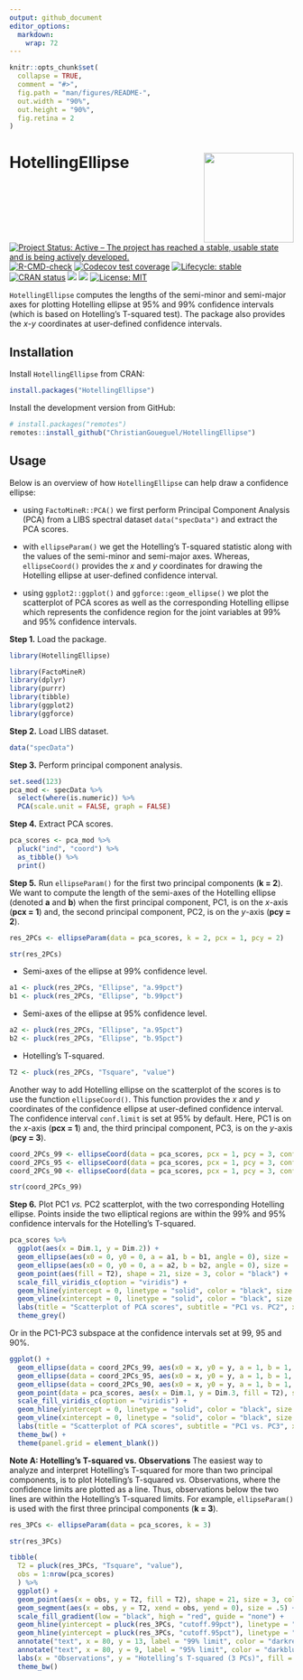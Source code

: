 ```yaml
---
output: github_document
editor_options: 
  markdown: 
    wrap: 72
---
```


<!-- README.md is generated from README.Rmd. Please edit that file -->

```r
knitr::opts_chunk$set(
  collapse = TRUE,
  comment = "#>",
  fig.path = "man/figures/README-",
  out.width = "90%",
  out.height = "90%",
  fig.retina = 2
)
```

<!-- badges: start -->

# HotellingEllipse <img src="man/figures/logo.png" align="right" height="159"/>

[![Project Status: Active – The project has reached a stable, usable
state and is being actively
developed.](https://www.repostatus.org/badges/latest/active.svg)](https://www.repostatus.org/#active)
[![R-CMD-check](https://github.com/ChristianGoueguel/HotellingEllipse/workflows/R-CMD-check/badge.svg)](https://github.com/ChristianGoueguel/HotellingEllipse/actions)
[![Codecov test
coverage](https://codecov.io/gh/ChristianGoueguel/HotellingEllipse/branch/master/graph/badge.svg)](https://app.codecov.io/gh/ChristianGoueguel/HotellingEllipse?branch=master)
[![Lifecycle:
stable](https://img.shields.io/badge/lifecycle-stable-brightgreen.svg)](https://lifecycle.r-lib.org/articles/stages.html#stable)
[![CRAN
status](https://www.r-pkg.org/badges/version/HotellingEllipse)](https://CRAN.R-project.org/package=HotellingEllipse)
[![](https://cranlogs.r-pkg.org/badges/HotellingEllipse)](https://cran.r-project.org/package=HotellingEllipse)
[![](https://cranlogs.r-pkg.org/badges/grand-total/HotellingEllipse?color=orange)](https://cran.r-project.org/package=HotellingEllipse)
[![License:
MIT](https://img.shields.io/badge/License-MIT-blue.svg)](https://opensource.org/licenses/MIT)

<!-- badges: end -->

`HotellingEllipse` computes the lengths of the semi-minor and semi-major
axes for plotting Hotelling ellipse at 95% and 99% confidence intervals (which is based on Hotelling’s T-squared test). The package also provides the *x*-*y* coordinates at user-defined confidence intervals.

## Installation

Install `HotellingEllipse` from CRAN:

``` r
install.packages("HotellingEllipse")
```

Install the development version from GitHub:

``` r
# install.packages("remotes")
remotes::install_github("ChristianGoueguel/HotellingEllipse")
```

## Usage

Below is an overview of how `HotellingEllipse` can help draw a
confidence ellipse:

-   using `FactoMineR::PCA()` we first perform Principal Component
    Analysis (PCA) from a LIBS spectral dataset `data("specData")` and
    extract the PCA scores.

-   with `ellipseParam()` we get the Hotelling's T-squared statistic along with the values of the semi-minor and semi-major axes. Whereas, `ellipseCoord()`
    provides the *x* and *y* coordinates for drawing the Hotelling
    ellipse at user-defined confidence interval.

-   using `ggplot2::ggplot()` and `ggforce::geom_ellipse()` we plot the
    scatterplot of PCA scores as well as the corresponding Hotelling
    ellipse which represents the confidence region for the joint
    variables at 99% and 95% confidence intervals.

**Step 1.** Load the package.

```r
library(HotellingEllipse)
```

```r
library(FactoMineR)
library(dplyr)
library(purrr)
library(tibble)
library(ggplot2)
library(ggforce)
```

**Step 2.** Load LIBS dataset.

```r
data("specData")
```

**Step 3.** Perform principal component analysis.

```r
set.seed(123)
pca_mod <- specData %>%
  select(where(is.numeric)) %>%
  PCA(scale.unit = FALSE, graph = FALSE)
```

**Step 4.** Extract PCA scores.

```r
pca_scores <- pca_mod %>%
  pluck("ind", "coord") %>%
  as_tibble() %>%
  print()
```

**Step 5.** Run `ellipseParam()` for the first two principal components
(**k = 2**). We want to compute the length of the semi-axes of the
Hotelling ellipse (denoted **a** and **b**) when the first principal
component, PC1, is on the *x*-axis (**pcx = 1**) and, the second
principal component, PC2, is on the *y*-axis (**pcy = 2**).

```r
res_2PCs <- ellipseParam(data = pca_scores, k = 2, pcx = 1, pcy = 2)
```

```r
str(res_2PCs)
```

-   Semi-axes of the ellipse at 99% confidence level.

```r
a1 <- pluck(res_2PCs, "Ellipse", "a.99pct")
b1 <- pluck(res_2PCs, "Ellipse", "b.99pct")
```

-   Semi-axes of the ellipse at 95% confidence level.

```r
a2 <- pluck(res_2PCs, "Ellipse", "a.95pct")
b2 <- pluck(res_2PCs, "Ellipse", "b.95pct")
```

-   Hotelling’s T-squared.

```r
T2 <- pluck(res_2PCs, "Tsquare", "value")
```

Another way to add Hotelling ellipse on the scatterplot of the scores is
to use the function `ellipseCoord()`. This function provides the *x* and
*y* coordinates of the confidence ellipse at user-defined confidence
interval. The confidence interval `conf.limit` is set at 95% by default.
Here, PC1 is on the *x*-axis (**pcx = 1**) and, the third principal
component, PC3, is on the *y*-axis (**pcy = 3**).

```r
coord_2PCs_99 <- ellipseCoord(data = pca_scores, pcx = 1, pcy = 3, conf.limit = 0.99, pts = 500)
coord_2PCs_95 <- ellipseCoord(data = pca_scores, pcx = 1, pcy = 3, conf.limit = 0.95, pts = 500)
coord_2PCs_90 <- ellipseCoord(data = pca_scores, pcx = 1, pcy = 3, conf.limit = 0.90, pts = 500)
```

```r
str(coord_2PCs_99)
```

**Step 6.** Plot PC1 *vs.* PC2 scatterplot, with the two corresponding
Hotelling ellipse. Points inside the two elliptical regions are within
the 99% and 95% confidence intervals for the Hotelling’s T-squared.

```r
pca_scores %>%
  ggplot(aes(x = Dim.1, y = Dim.2)) +
  geom_ellipse(aes(x0 = 0, y0 = 0, a = a1, b = b1, angle = 0), size = .5, linetype = "dotted", fill = "white") +
  geom_ellipse(aes(x0 = 0, y0 = 0, a = a2, b = b2, angle = 0), size = .5, linetype = "dashed", fill = "white") +
  geom_point(aes(fill = T2), shape = 21, size = 3, color = "black") +
  scale_fill_viridis_c(option = "viridis") +
  geom_hline(yintercept = 0, linetype = "solid", color = "black", size = .2) +
  geom_vline(xintercept = 0, linetype = "solid", color = "black", size = .2) +
  labs(title = "Scatterplot of PCA scores", subtitle = "PC1 vs. PC2", x = "PC1", y = "PC2", fill = "T2", caption = "Figure 1: Hotelling's T2 ellipse obtained\n using the ellipseParam function") +
  theme_grey()
```

Or in the PC1-PC3 subspace at the confidence intervals set at 99, 95 and
90%.

```r
ggplot() +
  geom_ellipse(data = coord_2PCs_99, aes(x0 = x, y0 = y, a = 1, b = 1, angle = 0), size = .9, color = "black", linetype = "dashed") +
  geom_ellipse(data = coord_2PCs_95, aes(x0 = x, y0 = y, a = 1, b = 1, angle = 0), size = .9, color = "darkred", linetype = "dotted") +
  geom_ellipse(data = coord_2PCs_90, aes(x0 = x, y0 = y, a = 1, b = 1, angle = 0), size = .9, color = "darkblue", linetype = "dotted") +
  geom_point(data = pca_scores, aes(x = Dim.1, y = Dim.3, fill = T2), shape = 21, size = 3, color = "black") +
  scale_fill_viridis_c(option = "viridis") +
  geom_hline(yintercept = 0, linetype = "solid", color = "black", size = .2) +
  geom_vline(xintercept = 0, linetype = "solid", color = "black", size = .2) +
  labs(title = "Scatterplot of PCA scores", subtitle = "PC1 vs. PC3", x = "PC1", y = "PC3", fill = "T2", caption = "Figure 2: Hotelling's T2 ellipse obtained\n using the ellipseCoord function") +
  theme_bw() +
  theme(panel.grid = element_blank())
```

**Note A: Hotelling’s T-squared vs. Observations** 
The easiest way to analyze and interpret Hotelling’s T-squared for more than two principal components, is to plot Hotelling’s T-squared *vs.* Observations, where the confidence limits are plotted as a line. Thus, observations below the two lines are within the Hotelling’s T-squared limits. For example, `ellipseParam()` is used with the first three principal components (**k = 3**).

```r
res_3PCs <- ellipseParam(data = pca_scores, k = 3)
```

```r
str(res_3PCs)
```

```r
tibble(
  T2 = pluck(res_3PCs, "Tsquare", "value"), 
  obs = 1:nrow(pca_scores)
  ) %>%
  ggplot() +
  geom_point(aes(x = obs, y = T2, fill = T2), shape = 21, size = 3, color = "black") +
  geom_segment(aes(x = obs, y = T2, xend = obs, yend = 0), size = .5) +
  scale_fill_gradient(low = "black", high = "red", guide = "none") +
  geom_hline(yintercept = pluck(res_3PCs, "cutoff.99pct"), linetype = "dashed", color = "darkred", size = .5) +
  geom_hline(yintercept = pluck(res_3PCs, "cutoff.95pct"), linetype = "dashed", color = "darkblue", size = .5) +
  annotate("text", x = 80, y = 13, label = "99% limit", color = "darkred") +
  annotate("text", x = 80, y = 9, label = "95% limit", color = "darkblue") +
  labs(x = "Observations", y = "Hotelling’s T-squared (3 PCs)", fill = "T2 stats", caption = "Figure 3: Hotelling’s T-squared vs. Observations") +
  theme_bw()
```
